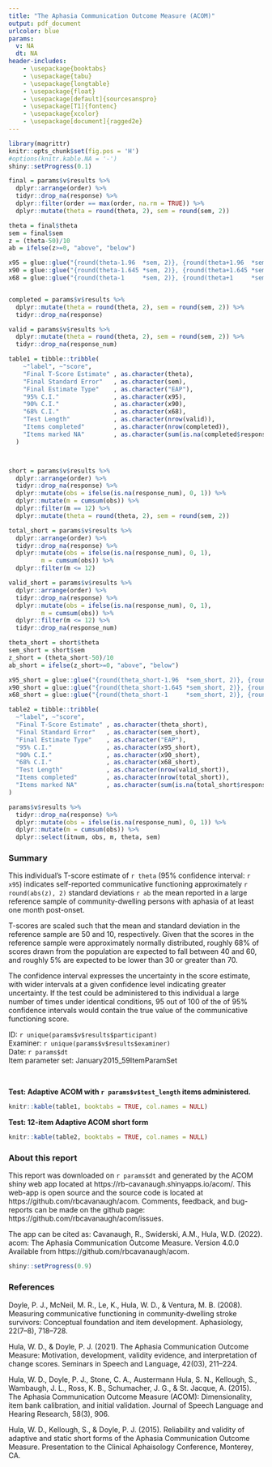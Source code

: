```yaml
---
title: "The Aphasia Communication Outcome Measure (ACOM)"
output: pdf_document
urlcolor: blue
params:
  v: NA
  dt: NA
header-includes:
    - \usepackage{booktabs}
    - \usepackage{tabu}
    - \usepackage{longtable}
    - \usepackage{float}
    - \usepackage[default]{sourcesanspro}
    - \usepackage[T1]{fontenc}
    - \usepackage{xcolor}
    - \usepackage[document]{ragged2e}
---
```


\raggedright

```r
library(magrittr)
knitr::opts_chunk$set(fig.pos = 'H')
#options(knitr.kable.NA = '-')
shiny::setProgress(0.1)

final = params$v$results %>%
  dplyr::arrange(order) %>%
  tidyr::drop_na(response) %>%
  dplyr::filter(order == max(order, na.rm = TRUE)) %>%
  dplyr::mutate(theta = round(theta, 2), sem = round(sem, 2))

theta = final$theta
sem = final$sem
z = (theta-50)/10
ab = ifelse(z>=0, "above", "below")

x95 = glue::glue("{round(theta-1.96  *sem, 2)}, {round(theta+1.96  *sem, 2)}")
x90 = glue::glue("{round(theta-1.645 *sem, 2)}, {round(theta+1.645 *sem, 2)}")
x68 = glue::glue("{round(theta-1     *sem, 2)}, {round(theta+1     *sem, 2)}")


completed = params$v$results %>%
  dplyr::mutate(theta = round(theta, 2), sem = round(sem, 2)) %>%
  tidyr::drop_na(response)

valid = params$v$results %>%
  dplyr::mutate(theta = round(theta, 2), sem = round(sem, 2)) %>%
  tidyr::drop_na(response_num)

table1 = tibble::tribble(
    ~"label", ~"score",
    "Final T-Score Estimate" , as.character(theta),
    "Final Standard Error"   , as.character(sem),   
    "Final Estimate Type"    , as.character("EAP"),   
    "95% C.I."               , as.character(x95),
    "90% C.I."               , as.character(x90),
    "68% C.I."               , as.character(x68),
    "Test Length"            , as.character(nrow(valid)),
    "Items completed"        , as.character(nrow(completed)),
    "Items marked NA"        , as.character(sum(is.na(completed$response_num)))
  )



short = params$v$results %>%
  dplyr::arrange(order) %>%
  tidyr::drop_na(response) %>%
  dplyr::mutate(obs = ifelse(is.na(response_num), 0, 1)) %>%
  dplyr::mutate(m = cumsum(obs)) %>%
  dplyr::filter(m == 12) %>%
  dplyr::mutate(theta = round(theta, 2), sem = round(sem, 2))

total_short = params$v$results %>%
  dplyr::arrange(order) %>%
  tidyr::drop_na(response) %>%
  dplyr::mutate(obs = ifelse(is.na(response_num), 0, 1),
         m = cumsum(obs)) %>%
  dplyr::filter(m <= 12) 

valid_short = params$v$results %>%
  dplyr::arrange(order) %>%
  tidyr::drop_na(response) %>%
  dplyr::mutate(obs = ifelse(is.na(response_num), 0, 1),
         m = cumsum(obs)) %>%
  dplyr::filter(m <= 12) %>%
  tidyr::drop_na(response_num)

theta_short = short$theta
sem_short = short$sem
z_short = (theta_short-50)/10
ab_short = ifelse(z_short>=0, "above", "below")

x95_short = glue::glue("{round(theta_short-1.96  *sem_short, 2)}, {round(theta_short+1.96  *sem_short, 2)}")
x90_short = glue::glue("{round(theta_short-1.645 *sem_short, 2)}, {round(theta_short+1.645 *sem_short, 2)}")
x68_short = glue::glue("{round(theta_short-1     *sem_short, 2)}, {round(theta_short+1     *sem_short, 2)}")

table2 = tibble::tribble(
  ~"label", ~"score",
  "Final T-Score Estimate" , as.character(theta_short),
  "Final Standard Error"   , as.character(sem_short),   
  "Final Estimate Type"    , as.character("EAP"),   
  "95% C.I."               , as.character(x95_short),
  "90% C.I."               , as.character(x90_short),
  "68% C.I."               , as.character(x68_short),
  "Test Length"            , as.character(nrow(valid_short)),
  "Items completed"        , as.character(nrow(total_short)),
  "Items marked NA"        , as.character(sum(is.na(total_short$response_num)))
)

```

```r
params$v$results %>%
  tidyr::drop_na(response) %>%
  dplyr::mutate(obs = ifelse(is.na(response_num), 0, 1)) %>%
  dplyr::mutate(m = cumsum(obs)) %>%
  dplyr::select(itnum, obs, m, theta, sem)
```

### Summary

This individual's T-score estimate of `r theta` (95% confidence interval: `r x95`) 
indicates self-reported communicative functioning approximately `r round(abs(z), 2)` standard 
deviations `r ab` the mean reported in a large reference sample of community-dwelling
persons with aphasia of at least one month post-onset.

T-scores are scaled such that the mean and standard deviation in the reference
sample are 50 and 10, respectively. Given that the scores in the reference sample
were approximately normally distributed, roughly 68% of scores drawn from the
population are expected to fall between 40 and 60, and roughly 5% are expected
to be lower than 30 or greater than 70.

The confidence interval expresses the uncertainty in the score estimate,
with wider intervals at a given confidence level indicating 
greater uncertainty. If the test could be administered to this individual
a large number of times under identical conditions, 95 out of 100 of the
of 95% confidence intervals would contain the true value of the communicative
functioning score.


ID: `r unique(params$v$results$participant)`  
Examiner: `r unique(params$v$results$examiner)`  
Date: `r params$dt`  
Item parameter set: January2015_59ItemParamSet

<br>

**Test: Adaptive ACOM with `r params$v$test_length` items administered.**

```r
knitr::kable(table1, booktabs = TRUE, col.names = NULL)
```

**Test: 12-item Adaptive ACOM short form**

```r
knitr::kable(table2, booktabs = TRUE, col.names = NULL)
```

### About this report

This report was downloaded on `r params$dt` and generated by the ACOM shiny web app located at https://rb-cavanaugh.shinyapps.io/acom/. This web-app is open source and the source code is located at https://github.com/rbcavanaugh/acom. Comments, feedback, and bug-reports can be made on the github page: https://github.com/rbcavanaugh/acom/issues.

The app can be cited as: Cavanaugh, R., Swiderski, A.M., Hula, W.D. (2022). acom: The Aphasia Communication Outcome Measure. Version 4.0.0 Available from https://github.com/rbcavanaugh/acom.

```r
shiny::setProgress(0.9)
```

### References

Doyle, P. J., McNeil, M. R., Le, K., Hula, W. D., & Ventura, M. B. (2008). Measuring communicative functioning in community‐dwelling stroke survivors: Conceptual foundation and item development. Aphasiology, 22(7–8), 718–728.

Hula, W. D., & Doyle, P. J. (2021). The Aphasia Communication Outcome Measure: Motivation, development, validity evidence, and interpretation of change scores. Seminars in Speech and Language, 42(03), 211–224.

Hula, W. D., Doyle, P. J., Stone, C. A., Austermann Hula, S. N., Kellough, S., Wambaugh, J. L., Ross, K. B., Schumacher, J. G., & St. Jacque, A. (2015). The Aphasia Communication Outcome Measure (ACOM): Dimensionality, item bank calibration, and initial validation. Journal of Speech Language and Hearing Research, 58(3), 906.

Hula, W. D., Kellough, S., & Doyle, P. J. (2015). Reliability and validity of adaptive and static short forms of the Aphasia Communication Outcome Measure. Presentation to the Clinical Aphaisology Conference, Monterey, CA.
